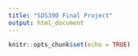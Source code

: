 ```yaml
---
title: "SDS390 Final Project"
output: html_document
---
```


```r
knitr::opts_chunk$set(echo = TRUE)

```

